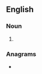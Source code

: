 {{also|Picometers|pico-meters}}

==English==

===Noun===
{{head|en|noun plural form}}

# {{plural of|picometer|lang=en}}

===Anagrams===
* {{l|en|picometres}}